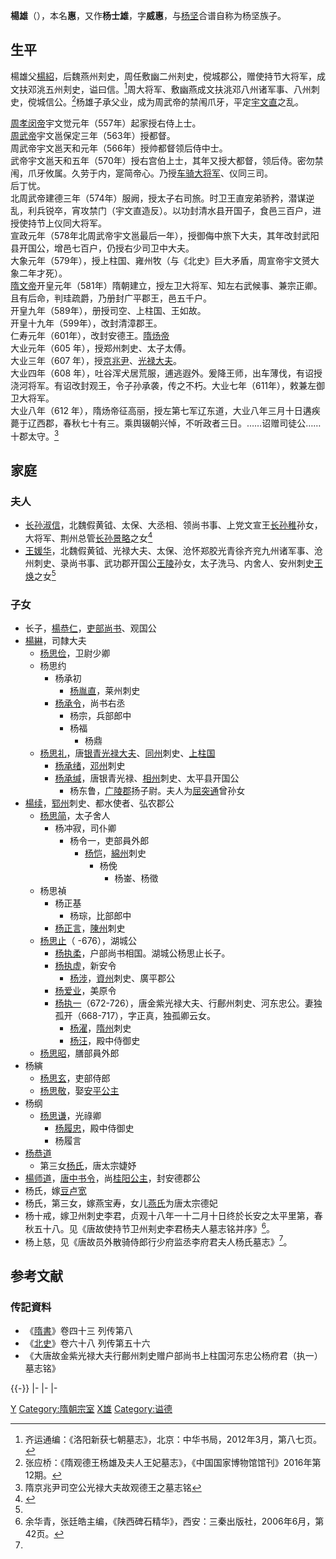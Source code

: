 {{Otheruses|other=名为杨雄的其他人物|杨雄}}
{{東亞男性歷史人物
|名稱 =杨雄
|身份 =
|國家 =
|時代 =
|主君 =
|屆數 =
|最高職務 =
|前任 = 
|繼任 = 
|圖片名稱 =
|圖片大小 =
|圖片說明 =
|氏 =
|姓 =
|穆坤= <!--清代八旗满洲人物专用-->
|名 =
|姓名 =
|羅馬拼音 =
|假名 = <!--日本、琉球人用-->
|諺文 = <!--朝鮮、韓國人用-->
|字 =
|號=
|名乘 = <!--琉球士族用-->
|官職 =
|封爵 =北周武阳县开国公→北周邘國公→隋朝广平郡王→清漳郡王→安德王→觀王
|封號 =
|位階 =
|御稱號 = <!--日本皇族之稱號-->
|宮號1 = <!--日本皇族之宮號-->
|宮號2 = <!--朝鮮王族之宮號-->
|封地 =
|神號 =
|尊號 =
|族裔 = 
|信仰 = <!--指的是宗教信仰-->
|旗籍 = <!--清代八旗人物专用-->
|氏族 =
|籍貫 =
|本貫 = <!--朝鮮人用-->
|世居地= <!--清代八旗人物专用-->
|世居地/穆坤= <!--专门用于清代八旗满洲人物世居地和穆坤相同时-->
|祖籍 =
|本籍 =
|出身地 =
|府邸 =
|世系 = 
|初名 =
|乳名 = <!--日本、朝鮮、琉球以外人物用-->
|幼名 = <!--日本人用-->
|兒名 = <!--朝鮮人用-->
|童名 = <!--琉球人用-->
|小字 =
|別名 =
|法號 =
|院號 =
|其他名號 =
|出生日期 =542年
|出生地點 =
|婚年 =
|逝世日期 ={{death date and age|612|3|19|542|1|1}}
|逝世地點 =
|在位年代 =
|廟號 =
|諡號 =德
|墓葬 =
|祠廟 =
|父親 =[[楊紹_(北周)|楊紹 (北周)]]
|嫡母 =
|母親 =廣平王太妃蘭勝蠻
|繼父=
|繼母=
|養父=
|養母=
|猶父= <!--日本人用-->
|烏帽子親= <!--日本人、琉球人用-->
|元配 =
|正室 =
|妻 =
|繼室 =
|平妻 =
|側室 =
|元配之父 =
|元配之嫡母 =
|元配之母 =
|正室之父 =
|正室之嫡母 =
|正室之母 =
|妻之父 =
|妻之嫡母 =
|妻之母 =
|繼室之父 =
|繼室之嫡母 =
|繼室之母 =
|平妻之父 =
|平妻之嫡母 =
|平妻之母 =
|兄弟 =始安恭侯[[楊達_(隋朝)|楊達]]<br>邢國公楊貴
|姊妹 =
|嫡兄弟 =
|嫡姊妹 =
|庶兄弟 =
|庶姊妹 =
|同胞兄弟 =
|同胞姊妹 =
|異母兄弟 =
|異母姊妹 =
|異父兄弟 =
|異父姊妹 =
|繼兄弟 =
|繼姊妹 =
|子 =觀孝公[[楊恭仁|楊恭仁]]<br>鄭恭公[[楊再思|楊再思]]<br>弘農郡公楊續<br>楊演<br>楊綱<br>[[楊恭道|楊恭道]]<br>安德懿公[[楊師道|楊師道]]
|女 =
|嫡子 =
|嫡女 =
|庶子 =
|庶女 =
|養子 =
|養女 =
|猶子 = <!--日本人用-->
|婿養子 = <!--日本人用-->
|烏帽子子 = <!--日本人用-->
|繼子 =
|繼女 =
|其他親屬 =
|出身 = <!---此处指科举出身--->
|功名 = 
|經歷 = 
|著作 =
|注釋 =
}}

'''楊雄'''（{{bd|542年||612年|3月19日|catIdx=Y}}），本名'''惠'''，又作'''杨士雄'''，字'''威惠'''，与[[隋文帝|杨坚]]合谱自称为杨坚族子。

== 生平 ==

楊雄父[[楊紹|楊紹]]，后魏燕州刾史，周任敷幽二州刾史，傥城郡公，赠使持节大将军，成文扶邓洮五州刾史，谥曰信。<ref name="#1">齐运通编：《洛阳新获七朝墓志》，北京：中华书局，2012年3月，第八七页。</ref>周大将军、敷幽燕成文扶洮邓八州诸军事、八州刺史，傥城信公。<ref>张应桥：《隋观德王杨雄及夫人王妃墓志》，《中国国家博物馆馆刊》2016年第12期。</ref>杨雄子承父业，成为周武帝的禁闱爪牙，平定[[宇文直|宇文直]]之乱。

[[周孝闵帝|周孝闵帝]]宇文觉元年（557年）起家授右侍上士。<br>
[[周武帝|周武帝]]宇文邕保定三年（563年）授都督。<br>
周武帝宇文邕天和元年（566年）授帅都督领后侍中士。<br>
武帝宇文邕天和五年（570年）授右宫伯上士，其年又授大都督，领后侍。密勿禁闱，爪牙攸属。久劳于内，寔简帝心。乃授[[车骑大将军|车骑大将军]]、仪同三司。<br>
后丁忧。<br>
北周武帝建德三年（574年）服阙，授太子右司旅。时卫王直宠弟骄矜，潜谋逆乱，利兵锐卒，宵攻禁门（宇文直造反）。以功封清水县开国子，食邑三百户，进授使持节上仪同大将军。<br>
宣政元年（578年北周武帝宇文邕最后一年），授御侮中旅下大夫，其年改封武阳县开国公，增邑七百户，仍授右少司卫中大夫。<br>
大象元年（579年），授上柱国、雍州牧（与《北史》巨大矛盾，周宣帝宇文赟大象二年才死）。<br>
[[隋文帝|隋文帝]]开皇元年（581年）隋朝建立，授左卫大将军、知左右武候事、兼宗正卿。且有后命，判珪疏爵，乃册封广平郡王，邑五千户。<br>
开皇九年（589年），册授司空、上柱国、王如故。<br>
开皇十九年（599年），改封清漳郡王。<br>
仁寿元年（601年），改封安德王。[[隋炀帝|隋炀帝]]<br>
大业元年（605 年），授郑州刺史、太子太傅。<br>
大业三年（607 年），授[[京兆尹|京兆尹]]、[[光禄大夫|光禄大夫]]。<br>
大业四年（608 年），吐谷浑犬居荒服，逋逃遐外。爰降王师，出车薄伐，有诏授浇河将军。有诏改封观王，令子孙承袭，传之不朽。大业七年（611年），敕兼左御卫大将军。<br>
大业八年（612 年），隋炀帝征高丽，授左第七军辽东道，大业八年三月十日遘疾薨于辽西郡，春秋七十有三。乘舆辍朝兴悼，不听政者三日。……诏赠司徒公……十郡太守。<ref>隋京兆尹司空公光禄大夫故观德王之墓志铭</ref>

{{or|《隋京兆尹司空公光禄大夫故观德王之墓志铭》与《北史杨雄传》基本内容是一致的，个别字词是一模一样的，这就更加突出了《隋京兆尹司空公光禄大夫故观德王之墓志铭》与《北史》关于杨雄在北周究竟何时以功授柱国、雍州牧的矛盾记载。《隋京兆尹司空公光禄大夫故观德王之墓志铭》与《北史》关于杨雄在北周究竟何时以功授柱国、雍州牧的记载不一致，应该是有关于隋朝代北周的巨大政治秘密在里面，《隋京兆尹司空公光禄大夫故观德王之墓志铭》很可能是真实的，杨雄很可能在周宣帝宇文赟健在的时候即大象元年就以功授柱国、雍州牧，但是随后杨雄背叛了北周、掩盖了自己的历史。杨雄在《北史卷七十二》称为邘国公，杨雄王妃墓志作“大象元年十二月十六日进授邘国夫人” ，但是《隋书》、《资治通鉴》作邗国公，少了一笔，明显是《北史》、《墓志》正确。杨上慈墓志把父亲杨雄的柱国、雍州牧、邘国公并列，而且杨雄妃媛华是在大象元年十二月十六日进授邘国夫人，则杨雄应该也在大象元年十二月十六日进授邘国公，杨雄被北周宣帝宇文赟授予雍州牧也应该在这个时间。}}

==家庭==
===夫人===
*[[长孙淑信|长孙淑信]]，北魏假黄钺、太保、大丞相、领尚书事、上党文宣王[[长孙稚|长孙稚]]孙女，大将军、荆州总管[[长孙景略|长孙景略]]之女<ref name=autogenerated1>{{Citation| last=| first=| author-link=张应桥| year=2016年| title=《隋观德王杨雄及夫人王妃墓志》| periodical=《中国国家博物馆馆刊》| volume=| issue=12期| pages=47-50| url=http://www.cnki.com.cn/Article/CJFDTOTAL-ZLBK201612006.htm| doi=| oclc=| accessdate=2018-03-31| archive-date=2019-06-05| archive-url=https://web.archive.org/web/20190605052337/http://www.cnki.com.cn/Article/CJFDTOTAL-ZLBK201612006.htm| dead-url=no}}</ref>
*[[王媛华|王媛华]]，北魏假黄钺、光禄大夫、太保、沧怀郑胶光青徐齐兖九州诸军事、沧州刺史、录尚书事、武功郡开国公[[王陵_(北朝)|王陵]]孙女，太子洗马、内舍人、安州刺史[[王焕|王焕]]之女<ref name=autogenerated1 />

===子女===
*长子，[[楊恭仁|楊恭仁]]，[[吏部尚书|吏部尚书]]、观国公
*[[楊綝|楊綝]]，司隸大夫
**[[杨思俭|杨思俭]]，卫尉少卿
**杨思约
***杨承初
****[[杨胤直|杨胤直]]，莱州刺史
***[[杨承令|杨承令]]，尚书右丞
****杨宗，兵部郎中
****杨福
*****杨鼎
**[[杨思礼|杨思礼]]，唐[[银青光禄大夫|银青光禄大夫]]、[[同州|同州]]刺史、[[上柱国|上柱国]]
***[[杨承绪|杨承绪]]，[[邓州|邓州]]刺史
***[[杨承缄|杨承缄]]，唐银青光禄、[[相州|相州]]刺史、太平县开国公
****杨东鲁，[[广陵郡|广陵郡]]扬子尉。夫人为[[屈突通|屈突通]]曾孙女
*[[楊续|楊续]]，[[郓州|郓州]]刺史、都水使者、弘农郡公
**[[杨思简|杨思简]]，太子舍人
***杨冲寂，司仆卿
****杨令一，吏部員外郎
*****[[杨恺|杨恺]]，[[綿州|綿州]]刺史
******杨俛
*******杨崟、杨徵 
**杨思禎
***杨正基
****杨琮，比部郎中
***[[杨正言|杨正言]]，[[陳州|陳州]]刺史
**[[杨思止|杨思止]]（ -676），湖城公
***[[杨执柔|杨执柔]]，户部尚书相国。湖城公杨思止长子。
***[[杨执虚|杨执虚]]，新安令
****[[杨涉_(唐朝)|杨涉]]，[[資州|資州]]刺史、廣平郡公
***[[杨爱业|杨爱业]]，美原令
***[[杨执一|杨执一]]（672-726），唐金紫光禄大夫、行鄜州刺史、河东忠公。妻独孤开（668-717），字正真，独孤卿云女。
****[[杨濯|杨濯]]，[[隋州|隋州]]刺史
****[[杨汪|杨汪]]，殿中侍御史
**[[杨思昭|杨思昭]]，膳部員外郎
*杨縯
**[[杨思玄|杨思玄]]，吏部侍郎
**[[杨思敬|杨思敬]]，娶[[安平公主_(唐高祖)|安平公主]]
*杨纲
**[[杨思谦|杨思谦]]，光祿卿
***[[杨履忠|杨履忠]]，殿中侍御史
***杨履言
*[[杨恭道|杨恭道]]
**第三女[[杨婕妤_(唐)|杨氏]]，唐太宗婕妤
*[[楊师道|楊师道]]，[[唐朝|唐]][[中书令|中书令]]，尚[[桂阳公主|桂阳公主]]，封安德郡公
*杨氏，嫁[[豆卢宽|豆卢宽]]
*杨氏，第三女，嫁燕宝寿，女儿[[燕德妃|燕氏]]为唐太宗德妃
*杨十戒，嫁卫州刺史李君，贞观十八年一十二月十日终於长安之太平里第，春秋五十八。见《唐故使持节卫州刾史李君杨夫人墓志铭并序》<ref>余华青，张廷皓主编，《陕西碑石精华》，西安：三秦出版社，2006年6月，第42页。</ref>。
*杨上慈，见《唐故员外散骑侍郎行少府监丞李府君夫人杨氏墓志》<ref name="#1"/>。

== 参考文献 ==
{{Reflist}}

=== 传記資料 ===
* 《[[隋書|隋書]]》卷四十三 列传第八 
* 《[[北史|北史]]》卷六十八 列传第五十六
* 《大唐故金紫光禄大夫行鄜州刺史赠户部尚书上柱国河东忠公杨府君（执一）墓志铭》
 
{{-}}
{{Start box}}
{{s-gov}}
|-
{{s-vacant||last=[[于智|-{于}-智]]<br>{{small|[[北周|北周]]大司空}}}}
{{s-title|rows=3|[[隋朝|隋朝]][[司空|司空]]|589年－605年}}
{{s-vacant|rows=3||next=[[李元吉|李元吉]]<br>{{small|[[唐朝|唐朝]]司空}}}}
|-
{{s-vacant||last=[[華皎|華皎]]<br>{{small|[[後梁_(南朝)|後梁]]司空}}}}
|-
{{s-vacant||last=[[陳叔堅|陳叔堅]]<br>{{small|[[南陳|南陳]]司空}}}}
{{end box}}
{{隋代四貴}}

[[Category:隋朝軍事人物|Y]]
[[Category:隋朝宗室|Category:隋朝宗室]]
[[Category:杨姓|X雄]]
[[Category:谥德|Category:谥德]]